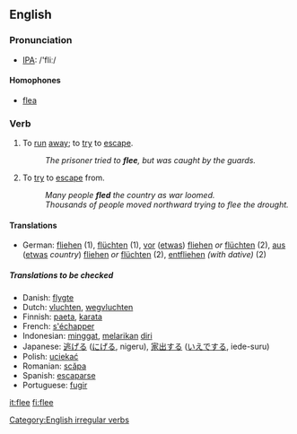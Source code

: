 ==English==
=== Pronunciation ===
*[[w:IPA|IPA]]: /'fliː/
====Homophones====
*[[flea]]

=== Verb ===
[[Category:English irregular verbs]]
{{en-verb2|'''to flee'''|'''[[flees]]'''|'''[[fled]]'''|'''[[fled]]'''|'''[[fleeing]]'''}}

#{{intransitive}} To [[run]] [[away]]; to [[try]] to [[escape]].
#:''The prisoner tried to '''flee''', but was caught by the guards.''
#{{transitive}} To [[try]] to [[escape]] from.
#:''Many people '''fled''' the country as war loomed.''
#:''Thousands of people moved northward trying to flee the drought.''

====Translations====
{{top}}
*German: [[fliehen]] (1), [[flüchten]] (1), [[vor]] ([[etwas]]) [[fliehen]] ''or'' [[flüchten]] (2), [[aus]] ([[etwas]] ''country'') [[fliehen]] ''or'' [[flüchten]] (2), [[entfliehen]] ''(with dative)'' (2)
{{mid}}
{{bottom}}

=====Translations to be checked=====
*Danish: [[flygte]]
*Dutch: [[vluchten]], [[wegvluchten]]
*Finnish: [[paeta]], [[karata]]
*French: [[s'échapper]]
*Indonesian: [[minggat]], [[lari|melarikan]] [[diri]]
*Japanese: [[逃げる]] ([[にげる]], nigeru), [[家出]]する ([[いえで]]する, iede-suru)
*Polish: [[uciekać]]
*Romanian: [[scăpa]]
*Spanish: [[escaparse]]
*Portuguese: [[fugir]]

[[it:flee]]
[[fi:flee]]